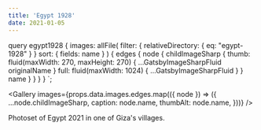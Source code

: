 ```yaml
---
title: 'Egypt 1928'
date: 2021-01-05
---
```



  query egypt1928 {
    images: allFile(
      filter: { relativeDirectory: { eq: "egypt-1928" } }
      sort: { fields: name }
    ) {
      edges {
        node {
          childImageSharp {
            thumb: fluid(maxWidth: 270, maxHeight: 270) {
              ...GatsbyImageSharpFluid
              originalName
            }
            full: fluid(maxWidth: 1024) {
              ...GatsbyImageSharpFluid
            }
          }
          name
        }
      }
    }
  }
`;

<Gallery
  images={props.data.images.edges.map(({ node }) => ({
    ...node.childImageSharp,
    caption: node.name,
    thumbAlt: node.name,
  }))}
/>

Photoset of Egypt 2021 in one of Giza's villages.

